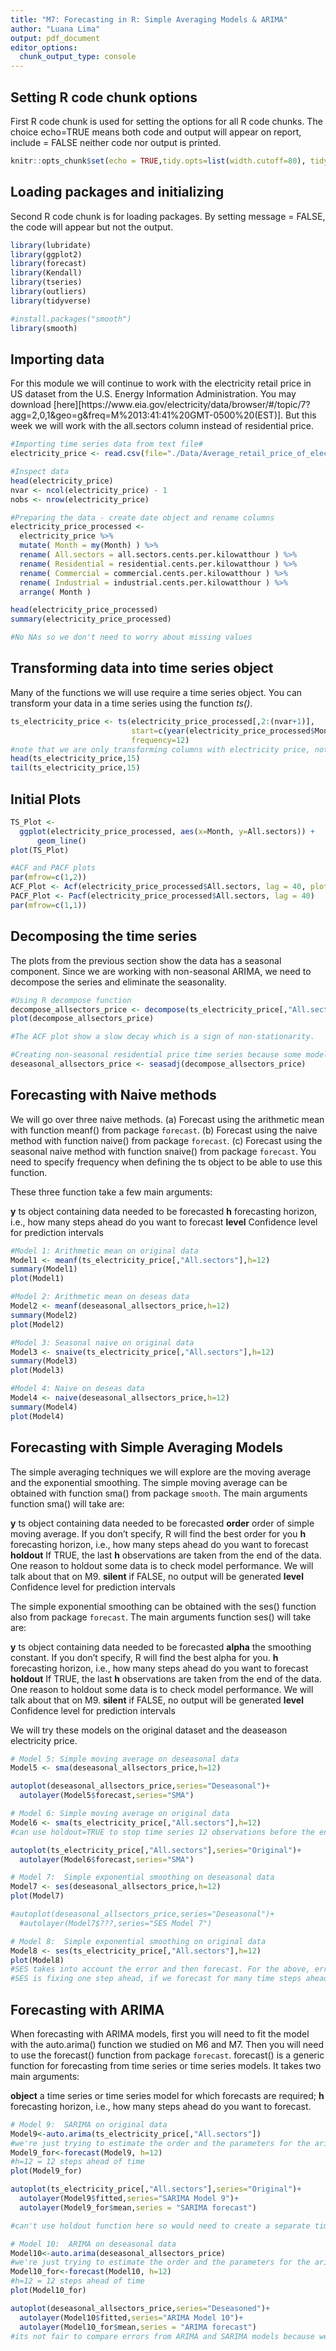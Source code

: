 ```yaml
---
title: "M7: Forecasting in R: Simple Averaging Models & ARIMA"
author: "Luana Lima"
output: pdf_document
editor_options: 
  chunk_output_type: console
---
```


## Setting R code chunk options

First R code chunk is used for setting the options for all R code chunks. The choice echo=TRUE means both code and output will appear on report, include = FALSE neither code nor output is printed.

```r
knitr::opts_chunk$set(echo = TRUE,tidy.opts=list(width.cutoff=80), tidy=FALSE) 
```

## Loading packages and initializing

Second R code chunk is for loading packages. By setting message = FALSE, the code will appear but not the output. 

```r
library(lubridate)
library(ggplot2)
library(forecast)  
library(Kendall)
library(tseries)
library(outliers)
library(tidyverse)

#install.packages("smooth")
library(smooth)

```

## Importing data

For this module we will continue to work with the electricity retail price in US dataset from the U.S. Energy Information Administration. You may download  [here][https://www.eia.gov/electricity/data/browser/#/topic/7?agg=2,0,1&geo=g&freq=M%2013:41:41%20GMT-0500%20(EST)]. But this week we will work with the all.sectors column instead of residential price.

```r

#Importing time series data from text file#
electricity_price <- read.csv(file="./Data/Average_retail_price_of_electricity_United_States_monthly.csv",header=TRUE,skip=4)

#Inspect data
head(electricity_price)
nvar <- ncol(electricity_price) - 1
nobs <- nrow(electricity_price)

#Preparing the data - create date object and rename columns
electricity_price_processed <-
  electricity_price %>%
  mutate( Month = my(Month) ) %>% 
  rename( All.sectors = all.sectors.cents.per.kilowatthour ) %>% 
  rename( Residential = residential.cents.per.kilowatthour ) %>% 
  rename( Commercial = commercial.cents.per.kilowatthour ) %>% 
  rename( Industrial = industrial.cents.per.kilowatthour ) %>% 
  arrange( Month )

head(electricity_price_processed)
summary(electricity_price_processed)

#No NAs so we don't need to worry about missing values

```

## Transforming data into time series object

Many of the functions we will use require a time series object. You can transform your data in a time series using the function *ts()*. 

```r
ts_electricity_price <- ts(electricity_price_processed[,2:(nvar+1)],
                           start=c(year(electricity_price_processed$Month[1]),month(electricity_price_processed$Month[1])),
                           frequency=12) 
#note that we are only transforming columns with electricity price, not the date columns  
head(ts_electricity_price,15)
tail(ts_electricity_price,15)

```

## Initial Plots

```r

TS_Plot <- 
  ggplot(electricity_price_processed, aes(x=Month, y=All.sectors)) +
      geom_line()
plot(TS_Plot)

#ACF and PACF plots
par(mfrow=c(1,2))
ACF_Plot <- Acf(electricity_price_processed$All.sectors, lag = 40, plot = TRUE)
PACF_Plot <- Pacf(electricity_price_processed$All.sectors, lag = 40)
par(mfrow=c(1,1))
```


## Decomposing the time series 

The plots from the previous section show the data has a seasonal component. Since we are working with non-seasonal ARIMA, we need to decompose the series and eliminate the seasonality.

```r
#Using R decompose function
decompose_allsectors_price <- decompose(ts_electricity_price[,"All.sectors"],"additive")
plot(decompose_allsectors_price)

#The ACF plot show a slow decay which is a sign of non-stationarity.

#Creating non-seasonal residential price time series because some models can't handle seasonality
deseasonal_allsectors_price <- seasadj(decompose_allsectors_price)  


```


## Forecasting with Naive methods

We will go over three naive methods.
(a) Forecast using the arithmetic mean with function meanf() from package `forecast`.
(b) Forecast using the naive method with function naive() from package `forecast`.
(c) Forecast using the seasonal naive method with function snaive() from package `forecast`. You need to specify frequency when defining the ts object to be able to use this function.

These three function take a few main arguments:

**y** ts object containing data needed to be forecasted
**h** forecasting horizon, i.e., how many steps ahead do you want to forecast
**level** Confidence level for prediction intervals



```r
#Model 1: Arithmetic mean on original data
Model1 <- meanf(ts_electricity_price[,"All.sectors"],h=12)
summary(Model1)
plot(Model1)

#Model 2: Arithmetic mean on deseas data
Model2 <- meanf(deseasonal_allsectors_price,h=12)
summary(Model2)
plot(Model2)

#Model 3: Seasonal naive on original data
Model3 <- snaive(ts_electricity_price[,"All.sectors"],h=12)
summary(Model3)
plot(Model3)

#Model 4: Naive on deseas data
Model4 <- naive(deseasonal_allsectors_price,h=12)
summary(Model4)
plot(Model4)

```



## Forecasting with Simple Averaging Models

The simple averaging techniques we will explore are the moving average and the exponential smoothing. The simple moving average can be obtained with function sma() from package `smooth`. The main arguments function sma() will take are:

**y** ts object containing data needed to be forecasted
**order** order of simple moving average. If you don't specify, R will find the best order for you
**h** forecasting horizon, i.e., how many steps ahead do you want to forecast
**holdout** If TRUE, the last **h** observations are taken from the end of the data. One reason to holdout some data is to check model performance. We will talk about that on M9.
**silent** if FALSE, no output will be generated
**level** Confidence level for prediction intervals


The simple exponential smoothing can be obtained with the ses() function also from package `forecast`. The main arguments function ses() will take are:

**y** ts object containing data needed to be forecasted
**alpha** the smoothing constant. If you don't specify, R will find the best alpha for you. 
**h** forecasting horizon, i.e., how many steps ahead do you want to forecast
**holdout** If TRUE, the last **h** observations are taken from the end of the data. One reason to holdout some data is to check model performance. We will talk about that on M9.
**silent** if FALSE, no output will be generated
**level** Confidence level for prediction intervals


We will try these models on the original dataset and the deaseason electricity price.

```r
# Model 5: Simple moving average on deseasonal data
Model5 <- sma(deseasonal_allsectors_price,h=12)

autoplot(deseasonal_allsectors_price,series="Deseasonal")+
  autolayer(Model5$forecast,series="SMA")

# Model 6: Simple moving average on original data
Model6 <- sma(ts_electricity_price[,"All.sectors"],h=12)
#can use holdout=TRUE to stop time series 12 observations before the end 

autoplot(ts_electricity_price[,"All.sectors"],series="Original")+
  autolayer(Model6$forecast,series="SMA")

# Model 7:  Simple exponential smoothing on deseasonal data
Model7 <- ses(deseasonal_allsectors_price,h=12)
plot(Model7)

#autoplot(deseasonal_allsectors_price,series="Deseasonal")+
  #autolayer(Model7$???,series="SES Model 7")

# Model 8:  Simple exponential smoothing on original data
Model8 <- ses(ts_electricity_price[,"All.sectors"],h=12)
plot(Model8)
#SES takes into account the error and then forecast. For the above, error is assumed to be 0.
#SES is fixing one step ahead, if we forecast for many time steps ahead, it will simply be a straight line


```


## Forecasting with ARIMA

When forecasting with ARIMA models, first you will need to fit the model with the auto.arima() function we studied on M6 and M7. Then you will need to use the forecast() function from package `forecast`. forecast() is a generic function for forecasting from time series or time series models. It takes two main arguments:

**object** 	a time series or time series model for which forecasts are required;
**h** forecasting horizon, i.e., how many steps ahead do you want to forecast.

```r

# Model 9:  SARIMA on original data
Model9<-auto.arima(ts_electricity_price[,"All.sectors"])
#we're just trying to estimate the order and the parameters for the arima model here
Model9_for<-forecast(Model9, h=12)
#h=12 = 12 steps ahead of time
plot(Model9_for)

autoplot(ts_electricity_price[,"All.sectors"],series="Original")+
  autolayer(Model9$fitted,series="SARIMA Model 9")+
  autolayer(Model9_for$mean,series = "SARIMA forecast")

#can't use holdout function here so would need to create a separate time series object 

# Model 10:  ARIMA on deseasonal data
Model10<-auto.arima(deseasonal_allsectors_price)
#we're just trying to estimate the order and the parameters for the arima model here
Model10_for<-forecast(Model10, h=12)
#h=12 = 12 steps ahead of time
plot(Model10_for)

autoplot(deseasonal_allsectors_price,series="Deseasoned")+
  autolayer(Model10$fitted,series="ARIMA Model 10")+
  autolayer(Model10_for$mean,series = "ARIMA forecast")
#its not fair to compare errors from ARIMA and SARIMA models because we are using different datasets that have different variability  

```


